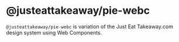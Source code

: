 
<Meta title="Integration/Nuxt" />

# @justeattakeaway/pie-webc

`@justeattakeaway/pie-webc` is variation of the Just Eat Takeaway.com design system using Web Components.
